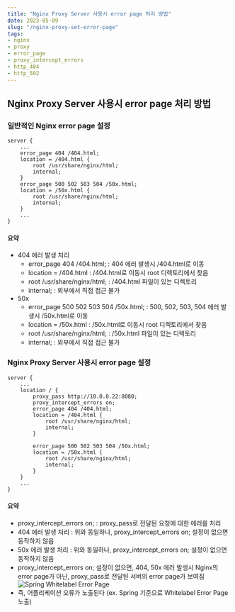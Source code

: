 ```yaml
---
title: "Nginx Proxy Server 사용시 error page 처리 방법"
date: 2023-05-09
slug: "/nginx-proxy-set-error-page"
tags:
- nginx
- proxy
- error_page
- proxy_intercept_errors
- http_404
- http_502
---
```


## Nginx Proxy Server 사용시 error page 처리 방법

### 일반적인 Nginx error page 설정
```nginx
server {
    ...
    error_page 404 /404.html;
    location = /404.html {
        root /usr/share/nginx/html;
        internal;
    }
    error_page 500 502 503 504 /50x.html;
    location = /50x.html {
        root /usr/share/nginx/html;
        internal;
    }
    ...
}
```
#### 요약
- 404 에러 발생 처리
  - error_page 404 /404.html; : 404 에러 발생시 /404.html로 이동
  - location = /404.html : /404.html로 이동시 root 디렉토리에서 찾음
  - root /usr/share/nginx/html; : /404.html 파일이 있는 디렉토리
  - internal; : 외부에서 직접 접근 불가
- 50x
  - error_page 500 502 503 504 /50x.html; : 500, 502, 503, 504 에러 발생시 /50x.html로 이동
  - location = /50x.html : /50x.html로 이동시 root 디렉토리에서 찾음
  - root /usr/share/nginx/html; : /50x.html 파일이 있는 디렉토리
  - internal; : 외부에서 직접 접근 불가

### Nginx Proxy Server 사용시 error page 설정
```nginx
server {
    ...
    location / {
        proxy_pass http://10.0.0.22:8080;
        proxy_intercept_errors on;
        error_page 404 /404.html;
        location = /404.html {
            root /usr/share/nginx/html;
            internal;
        }

        error_page 500 502 503 504 /50x.html;
        location = /50x.html {
            root /usr/share/nginx/html;
            internal;
        }
    }
    ...
}
```
#### 요약
- proxy_intercept_errors on; : proxy_pass로 전달된 요청에 대한 에러를 처리
- 404 에러 발생 처리 : 위와 동일하나, proxy_intercept_errors on; 설정이 없으면 동작하지 않음
- 50x 에러 발생 처리 : 위와 동일하나, proxy_intercept_errors on; 설정이 없으면 동작하지 않음
- proxy_intercept_errors on; 설정이 없으면, 404, 50x 에러 발생시 Nginx의 error page가 아닌, proxy_pass로 전달된 서버의 error page가 보여짐
![Spring Whitelabel Error Page](image1.png)
- 즉, 어플리케이션 오류가 노출된다 (ex. Spring 기준으로 Whitelabel Error Page 노출)

